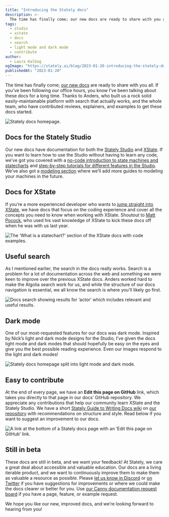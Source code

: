 ```yaml
---
title: "Introducing the Stately docs"
description: >-
  The time has finally come; our new docs are ready to share with you all. If you’ve been following our office hours, you know I’ve been talking about these docs for a long time…
tags:
  - studio
  - xstate
  - docs
  - search
  - light mode and dark mode
  - contribute
author:
  - Laura Kalbag
ogImage: "https://stately.ai/blog/2023-01-20-introducing-the-stately-docs.png"
publishedAt: "2023-01-20"
---
```


The time has finally come; [our new docs](https://stately.ai/docs) are ready to share with you all. If you’ve been following our office hours, you know I’ve been talking about these docs for a long time. Thanks to Anders, who built us a rock solid easily-maintainable platform with search that actually works, and the whole team, who have contributed reviews, explainers, and examples to get these docs started.

![Stately docs homepage.](2023-01-19-docs.png)

## Docs for the Stately Studio

Our new docs have documentation for both the [Stately Studio](https://stately.ai/editor) and [XState](https://xstate.js.org). If you want to learn how to use the Studio without having to learn any code, we’ve got you covered with a [no-code introduction to state machines and statecharts](https://stately.ai/docs/state-machines-and-statecharts) and [step-by-step tutorials for different features in the Studio](https://stately.ai/docs/states/intro). We’ve also got a [modeling section](https://stately.ai/docs/descriptions) where we’ll add more guides to modeling your machines in the future.

## Docs for XState

If you’re a more experienced developer who wants to [jump straight into XState](https://stately.ai/docs/xstate/basics/what-is-a-statechart), we have docs that focus on the coding experience and cover all the concepts you need to know when working with XState. Shoutout to [Matt Pocock](https://totaltypescript.com), who used his vast knowledge of XState to kick these docs off when he was with us last year.

![The ‘What is a statechart?’ section of the XState docs with code examples.](2023-01-19-docs-xstate.png)

## Useful search

As I mentioned earlier, the search in the docs really works. Search is a problem for a lot of documentation across the web and something we were keen to improve over the previous XState docs. Anders worked hard to make the Algolia search work for us, and while the structure of our docs navigation is essential, we all know the search is where you’ll likely go first.

![Docs search showing results for ‘actor’ which includes relevant and useful results.](2023-01-19-docs-search.png)

## Dark mode

One of our most-requested features for our docs was dark mode. Inspired by Nick’s light and dark mode designs for the Studio, I’ve given the docs light mode and dark modes that should hopefully be easy on the eyes and give you the best possible reading experience. Even our images respond to the light and dark modes!

![Stately docs homepage split into light mode and dark mode.](2023-01-19-docs-light-mode.png)

## Easy to contribute

At the end of every page, we have an **Edit this page on GitHub** link, which takes you directly to that page in our docs’ GitHub repository. We appreciate any contributions that help our community learn XState and the Stately Studio. We have a short [Stately Guide to Writing Docs wiki](https://github.com/statelyai/docs/wiki) on [our repository](https://github.com/statelyai/docs/) with recommendations on structure and style. Read below if you want to suggest an improvement to our docs.

![A link at the bottom of a Stately docs page with an ‘Edit this page on GitHub’ link.](2023-01-19-docs-contribute.png)

## Still in beta

These docs are still in beta, and we want your feedback! At Stately, we care a great deal about accessible and valuable education. Our docs are a living iterable product, and we want to continuously improve them to make them as valuable a resource as possible. Please [let us know in Discord](https://discord.gg/xstate) or [on Twitter](https://twitter.com/statelyai) if you have suggestions for improvements or where we could make the docs clearer or better for you. Use [our Canny documentation request board](https://statelyai.canny.io/docs) if you have a page, feature, or example request. 

We hope you like our new, improved docs, and we’re looking forward to hearing from you!